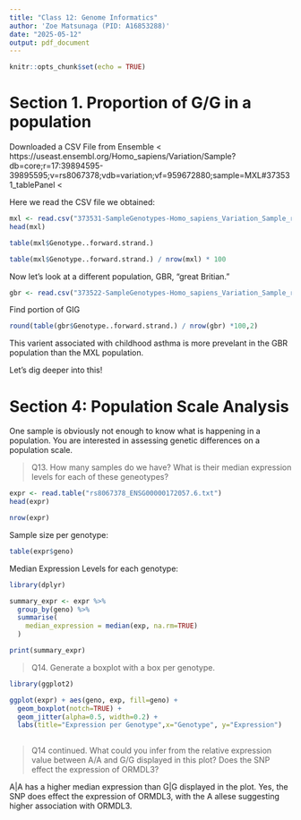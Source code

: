 ```yaml
---
title: "Class 12: Genome Informatics"
author: 'Zoe Matsunaga (PID: A16853288)'
date: "2025-05-12"
output: pdf_document
---
```


```r
knitr::opts_chunk$set(echo = TRUE)
```

# Section 1. Proportion of G/G in a population

Downloaded a CSV File from Ensemble < https://useast.ensembl.org/Homo_sapiens/Variation/Sample?db=core;r=17:39894595-39895595;v=rs8067378;vdb=variation;vf=959672880;sample=MXL#373531_tablePanel <

Here we read the CSV file we obtained:

```r
mxl <- read.csv("373531-SampleGenotypes-Homo_sapiens_Variation_Sample_rs8067378.csv")
head(mxl)
```

```r
table(mxl$Genotype..forward.strand.)
```

```r
table(mxl$Genotype..forward.strand.) / nrow(mxl) * 100
```

Now let's look at a different population, GBR, "great Britian."

```r
gbr <- read.csv("373522-SampleGenotypes-Homo_sapiens_Variation_Sample_rs8067378.csv")
```

Find portion of GIG

```r
round(table(gbr$Genotype..forward.strand.) / nrow(gbr) *100,2)
```

This varient associated with childhood asthma is more prevelant in the GBR population than the MXL population.

Let's dig deeper into this!

# Section 4: Population Scale Analysis

One sample is obviously not enough to know what is happening in a population. You are interested in assessing genetic differences on a population scale. 

> Q13. How many samples do we have? What is their median expression levels for each of these geneotypes?

```r
expr <- read.table("rs8067378_ENSG00000172057.6.txt")
head(expr)
```

```r
nrow(expr)
```

Sample size per genotype:

```r
table(expr$geno)
```

Median Expression Levels for each genotype:

```r
library(dplyr)

summary_expr <- expr %>%
  group_by(geno) %>%
  summarise(
    median_expression = median(exp, na.rm=TRUE)
  )

print(summary_expr)
```

> Q14. Generate a boxplot with a box per genotype.

```r
library(ggplot2)

ggplot(expr) + aes(geno, exp, fill=geno) + 
  geom_boxplot(notch=TRUE) +
  geom_jitter(alpha=0.5, width=0.2) + 
  labs(title="Expression per Genotype",x="Genotype", y="Expression")
 
```

> Q14 continued. What could you infer from the relative expression value between A/A and G/G displayed in this plot? Does the SNP effect the expression of ORMDL3?

A|A has a higher median expression than G|G displayed in the plot. Yes, the SNP does effect the expression of ORMDL3, with the A allese suggesting higher association with ORMDL3. 

